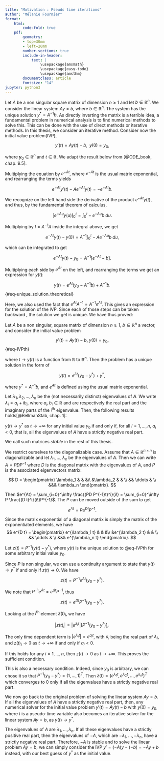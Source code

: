 ```yaml
---
title: "Motivation : Pseudo time iterations"
author: "Mélanie Fournier"
format: 
    html:
        code-fold: true
    pdf:
        geometry: 
        - top=30mm
        - left=20mm
        number-sections: true
        include-in-header: 
            text: |
                \usepackage{amsmath}
                \usepackage{easy-todo}
                \usepackage{amsthm}
        documentclass: article
        fontsize: "14"
jupyter: python3
---
```





Let $A$ be a non singular square matrix of dimension $n\geq 1$ and let $b\in\mathbb{R}^n$. We consider the linear system $Ay = b$, where $b \in \mathbb{R}^n$. The system has the unique solution $y^* = A^{-1}b$. As directly inverting the matrix is a terrible idea, a fundamental problem in numerical analysis is to find numerical methods to solve this. This can be done with the use of direct methods or iterative methods. In this thesis, we consider an iterative method. Consider now the initial value problem(IVP),

$$
y'(t) = Ay(t)- b, \; \;  y(0) = y_0,
$$

where $\mathbfit{y}_0\in \mathbb{R}^n$ and $t\in \mathbb{R}$. We adapt the result below from [@ODE_book, chap. 9.5]. 

Multiplying the equation by $e^{-At}$, where $e^{-At}$ is the usual matrix exponential, and rearranging the terms yields 

$$
e^{-At}y'(t) - Ae^{-At}y(t) = -e^{-At}b.
$$

We recognize on the left hand side the derivative of the product $e^{-At}y(t)$, and thus, by the fundamental theorem of calculus,

$$
\left[ e^{-Au}y(u)\right]_0^t = \int_0^t -e^{-Au}b \; du.
$$

Multiplying by $I = A^{-1}A$ inside the integral above, we get 


$$
e^{-At}y(t) - y(0) = A^{-1} \int_0^t -Ae^{-Au}b \; du,
$$

which can be integrated to get

$$
e^{-At}y(t) - y_0 = A^{-1}\left[e^{-At} - b\right].
$$


Multiplying each side by $e^{At}$ on the left, and rearranging the terms we get an expression for $y(t)$:

$$
y(t) = e^{At}(y_0 - A^{-1}b) + A^{-1}b.
$${#eq-unique_solution_theoretical}

Here, we also used the fact that $e^{At}A^{-1} = A^{-1}e^{At}$. This gives an expression for the solution of the IVP. Since each of those steps can be taken backward , the solution we get is unique. We have thus proved:

::: {#thm-ODEtheoretical}

Let $A$ be a non singular, square matrix of dimension $n\geq 1$, $b\in\mathbb{R}^n$ a vector, and consider the initial value problem 

$$
y'(t) = Ay(t) - b, \; y(0) = y_0,
$$ {#eq-IVPth}

where $t \rightarrow y(t)$ is a function from $\mathbb{R}$ to $\mathbb{R}^n$. Then the problem has a unique solution in the form of

$$
y(t) = e^{At}(y_0 - y^*) + y^*,
$$

where $y^* = A^{-1}b$, and $e^{At}$ is defined using the usual matrix exponential. 

:::


Let $\lambda_1 , \lambda_2 , \dots , \lambda_n$ be the (not necessarily distinct) eigenvalues of $A$. We write $\lambda_i = a_i + ib_i$, where $a_i,b_i \in \mathbb{R}$ and are respectively the real part and the imaginary parts of the $i^{th}$ eigenvalue. Then, the following results holds[@BellmanStab, chap. 1]:



:::{#thm-steadyState}

 $y(t) \to y^*$ as $t \to +\infty$ for any initial value $y_0$ if and only if, for all $i = 1 , \dots , n$, $a_i <0$, that is, all the eigenvalues of $A$ have a strictly negative real part.

:::

We call such matrices *stable* in the rest of this thesis. 



:::{.proof}
We restrict ourselves to the diagonalizable case. Assume that $A\in\mathbb{R}^{n\times n}$ is diagonalizable and let $\lambda_1,\dots,\lambda_n$ be the eigenvalues of $A$. Then we can write $A = PD P^{-1}$ where $D$ is the diagonal matrix with the eigenvalues of $A$, and $P$ is the associated eigenvectors matrix:

$$
D = \begin{pmatrix}   
\lambda_1 & & &\\
&\lambda_2 & &  \\
&& \ddots & \\
&&& \lambda_n 
\end{pmatrix}.
$$

Then $e^{At} = \sum_{i=0}^\infty \frac{(PD P^{-1}t)^i}{i!} = \sum_{i=0}^\infty P \frac{(D t)^i}{i!}P^{-1}$. The $P$ can be moved outside of the sum to get 

$$
e^{At} = P e^{D t}P^{-1}.
$$

Since the matrix exponential of a diagonal matrix is simply the matrix of the exponentiated elements, we have
$$
e^{D t} = \begin{pmatrix}   
e^{\lambda_1 t} & & &\\
&e^{\lambda_2 t} & &  \\
&& \ddots & \\
&&& e^{\lambda_n t}
\end{pmatrix}.
$$


Let $z(t) = P^{-1}(y(t)-y^*)$, where $y(t)$ is the unique solution to @eq-IVPth for some arbitrary initial value $y_0$. 

Since $P$ is non singular, we can use a continuity argument to state that $y(t) \to y^*$ if and only if $z(t) \to 0$. We have

$$
z(t) = P^{-1} e^{At}(y_0-y^*).
$$

We note that $P^{-1} e^{At} = e^{\Delta t} P^{-1}$, thus

$$
z(t) = e^{D t} P^{-1}(y_0-y^*).
$$


Looking at the $i^{\text{th}}$ element $z(t)_i$, we have 

$$
|z(t)_i| = |e^{\lambda_i t}|\left[ P^{-1}(y_0-y^*)\right]_i.
$$

The only time dependent term is  $|e^{\lambda_i t}| = e^{a_it}$, with $a_i$ being the real part of $\lambda_i$, and $z(t)_i \to 0$ as $t \to +\infty$ if and only if $a_i<0$.

If this holds for any $i = 1, \dots , n$, then $z(t) \to 0$ as $t\to +\infty$. This proves the sufficient condition.

This is also a necessary condition. Indeed, since $y_0$ is arbitrary, we can chose it so that $P^{-1}(y_0-y^*) = (1, \dots , 1)^T$. Then $z(t) = (e^{\lambda_1 t}, e^{\lambda_2 t}, \dots , e^{\lambda_n t})^T$ which converges to $0$ only if all the eigenvalues have a strictly negative real part.

:::



We now go back to the original problem of solving the linear system $Ay = b$. If all the eigenvalues of $A$ have a strictly negative real part, then, any numerical solver for the initial value problem $y'(t) = Ay(t) - b$ with $y(0) = y_0$, where $t$ is a pseudo-time variable also becomes an iterative solver for the linear system $Ay = b$, as $y(t) \to y^*$. 


:::{.remark}

The eigenvalues of $A$ are $\lambda_1, \dots , \lambda_n$. If all these eigenvalues have a strictly positive real part, then the eigenvalues of $-A$, which are $-\lambda_1, \dots , -\lambda_n$, have a strictly negative real part. Therefore, $-A$ is stable and to solve the linear problem $Ay = b$, we can simply consider the IVP $y' = (-A)y - (-b) = -Ay+b$ instead, with our best guess of $y^*$ as the initial value.
:::
